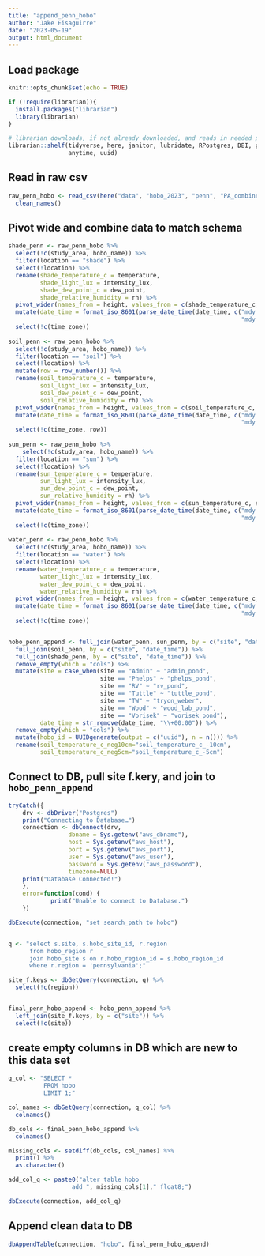 ```yaml
---
title: "append_penn_hobo"
author: "Jake Eisaguirre"
date: "2023-05-19"
output: html_document
---
```


## Load package
```r
knitr::opts_chunk$set(echo = TRUE)

if (!require(librarian)){
  install.packages("librarian")
  library(librarian)
}

# librarian downloads, if not already downloaded, and reads in needed packages
librarian::shelf(tidyverse, here, janitor, lubridate, RPostgres, DBI, parsedate, stringr, hms,
                 anytime, uuid)
```

## Read in raw csv
```r

raw_penn_hobo <- read_csv(here("data", "hobo_2023", "penn", "PA_combined_Jan-May23.csv")) %>% 
  clean_names()


```

## Pivot wide and combine data to match schema
```r

shade_penn <- raw_penn_hobo %>% 
  select(!c(study_area, hobo_name)) %>% 
  filter(location == "shade") %>% 
  select(!location) %>% 
  rename(shade_temperature_c = temperature,
         shade_light_lux = intensity_lux,
         shade_dew_point_c = dew_point,
         shade_relative_humidity = rh) %>% 
  pivot_wider(names_from = height, values_from = c(shade_temperature_c, shade_relative_humidity, shade_dew_point_c, shade_light_lux)) %>% 
  mutate(date_time = format_iso_8601(parse_date_time(date_time, c("mdy H", "mdy HM", 
                                                                  "mdy HMS", "mdy"))))%>% 
  select(!c(time_zone))
  
soil_penn <- raw_penn_hobo %>% 
  select(!c(study_area, hobo_name)) %>% 
  filter(location == "soil") %>% 
  select(!location) %>% 
  mutate(row = row_number()) %>% 
  rename(soil_temperature_c = temperature,
         soil_light_lux = intensity_lux,
         soil_dew_point_c = dew_point,
         soil_relative_humidity = rh) %>% 
  pivot_wider(names_from = height, values_from = c(soil_temperature_c, soil_relative_humidity, soil_dew_point_c, soil_light_lux)) %>% 
  mutate(date_time = format_iso_8601(parse_date_time(date_time, c("mdy H", "mdy HM", 
                                                                  "mdy HMS", "mdy"))))%>% 
  select(!c(time_zone, row))
  
sun_penn <- raw_penn_hobo %>% 
    select(!c(study_area, hobo_name)) %>% 
  filter(location == "sun") %>% 
  select(!location) %>% 
  rename(sun_temperature_c = temperature,
         sun_light_lux = intensity_lux,
         sun_dew_point_c = dew_point,
         sun_relative_humidity = rh) %>% 
  pivot_wider(names_from = height, values_from = c(sun_temperature_c, sun_relative_humidity, sun_dew_point_c, sun_light_lux)) %>% 
  mutate(date_time = format_iso_8601(parse_date_time(date_time, c("mdy H", "mdy HM", 
                                                                  "mdy HMS", "mdy")))) %>% 
  select(!c(time_zone))
  
water_penn <- raw_penn_hobo %>%
  select(!c(study_area, hobo_name)) %>% 
  filter(location == "water") %>% 
  select(!location) %>% 
  rename(water_temperature_c = temperature,
         water_light_lux = intensity_lux,
         water_dew_point_c = dew_point,
         water_relative_humidity = rh) %>% 
  pivot_wider(names_from = height, values_from = c(water_temperature_c, water_relative_humidity, water_dew_point_c, water_light_lux)) %>% 
  mutate(date_time = format_iso_8601(parse_date_time(date_time, c("mdy H", "mdy HM", 
                                                                  "mdy HMS", "mdy"))))%>% 
  select(!c(time_zone))


hobo_penn_append <- full_join(water_penn, sun_penn, by = c("site", "date_time")) %>% 
  full_join(soil_penn, by = c("site", "date_time")) %>% 
  full_join(shade_penn, by = c("site", "date_time")) %>% 
  remove_empty(which = "cols") %>% 
  mutate(site = case_when(site == "Admin" ~ "admin_pond",
                          site == "Phelps" ~ "phelps_pond",
                          site == "RV" ~ "rv_pond",
                          site == "Tuttle" ~ "tuttle_pond",
                          site == "TW" ~ "tryon_weber",
                          site == "Wood" ~ "wood_lab_pond",
                          site == "Vorisek" ~ "vorisek_pond"),
         date_time = str_remove(date_time, "\\+00:00")) %>% 
  remove_empty(which = "cols") %>%
  mutate(hobo_id = UUIDgenerate(output = c("uuid"), n = n())) %>% 
  rename(soil_temperature_c_neg10cm="soil_temperature_c_-10cm",
         soil_temperature_c_neg5cm="soil_temperature_c_-5cm")

```


## Connect to DB, pull site f.kery, and join to `hobo_penn_append`
```r
tryCatch({
    drv <- dbDriver("Postgres")
    print("Connecting to Database…")
    connection <- dbConnect(drv,
                 dbname = Sys.getenv("aws_dbname"),
                 host = Sys.getenv("aws_host"),
                 port = Sys.getenv("aws_port"),
                 user = Sys.getenv("aws_user"),
                 password = Sys.getenv("aws_password"),
                 timezone=NULL)
    print("Database Connected!")
    },
    error=function(cond) {
            print("Unable to connect to Database.")
    })

dbExecute(connection, "set search_path to hobo")


q <- "select s.site, s.hobo_site_id, r.region 
      from hobo_region r
      join hobo_site s on r.hobo_region_id = s.hobo_region_id
      where r.region = 'pennsylvania';"

site_f.keys <- dbGetQuery(connection, q) %>% 
  select(!c(region))


final_penn_hobo_append <- hobo_penn_append %>% 
  left_join(site_f.keys, by = c("site")) %>% 
  select(!c(site))

```


## create empty columns in DB which are new to this data set
```r

q_col <- "SELECT *
          FROM hobo
          LIMIT 1;"

col_names <- dbGetQuery(connection, q_col) %>% 
  colnames()

db_cols <- final_penn_hobo_append %>% 
  colnames() 

missing_cols <- setdiff(db_cols, col_names) %>% 
  print() %>% 
  as.character()

add_col_q <- paste0("alter table hobo
                  add ", missing_cols[1]," float8;")

dbExecute(connection, add_col_q)

```



## Append clean data to DB
```r

dbAppendTable(connection, "hobo", final_penn_hobo_append)

```

